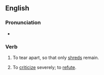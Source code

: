 ==English==

===Pronunciation===
* {{audio|En-au-rip to shreds.ogg|Audio (AU)|lang=en}}

===Verb===
{{head|en|verb}}

# To tear apart, so that only [[shred]]s remain.
# {{lb|en|idiomatic}} To [[criticize]] severely; to [[refute]].